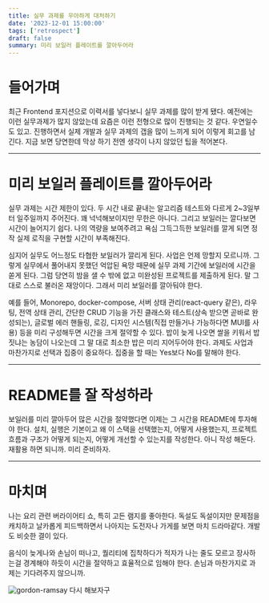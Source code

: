 ```yaml
---
title: 실무 과제를 우아하게 대처하기
date: '2023-12-01 15:00:00'
tags: ['retrospect']
draft: false
summary: 미리 보일러 플레이트를 깔아두어라
---
```


# 들어가며

최근 Frontend 포지션으로 이력서를 넣다보니 실무 과제를 많이 받게 됐다. 예전에는 이런 실무과제가 많지 않았는데 요즘은 이런 전형으로 많이 진행되는 것 같다. 우연일수도 있고.
진행하면서 실제 개발과 실무 과제의 갭을 많이 느끼게 되어 이렇게 회고를 남긴다. 지금 보면 당연한데 막상 하기 전엔 생각이 나지 않았던 팁을 적어본다.

---

# 미리 보일러 플레이트를 깔아두어라

실무 과제는 시간 제한이 있다. 두 시간 내로 끝내는 알고리즘 테스트와 다르게 2~3일부터 일주일까지 주어진다. 꽤 넉넉해보이지만 무한은 아니다.
그리고 보일러는 깔다보면 시간이 늘어지기 쉽다. 나의 역량을 보여주려고 욕심 그득그득한 보일러를 깔게 되면 정작 실제 로직을 구현할 시간이 부족해진다.

심지어 실무도 어느정도 타협한 보일러가 깔리게 된다. 사업은 언제 망할지 모르니까.
그렇게 실무에서 풀어내지 못했던 억압된 욕망 때문에 실무 과제 기간에 보일러에 시간을 쏟게 된다.
그럼 당연히 밤을 샐 수 밖에 없고 미완성된 프로젝트를 제출하게 된다. 말 그대로 스스로 불러온 재앙이다. 그래서 미리 보일러를 깔아둬야 한다.

예를 들어, Monorepo, docker-compose, 서버 상태 관리(react-query 같은), 라우팅, 전역 상태 관리,
간단한 CRUD 기능을 가진 클래스와 테스트(상속 받으면 곧바로 완성되는), 글로벌 에러 핸들링, 로깅, 디자인 시스템(직접 만들거나 가능하다면 MUI를 사용) 등을 미리 구성해두면 시간을 크게 절약할 수 있다.
밥이 늦게 나오면 쌀을 키워서 밥 짓냐는 농담이 나오는데 그 말 대로 최소한 밥은 미리 지어두어야 한다. 과제도 사업과 마찬가지로 선택과 집중이 중요하다. 집중을 할 때는 Yes보다 No를 말해야 한다.

---

# README를 잘 작성하라

보일러를 미리 깔아두어 많은 시간을 절약했다면 이제는 그 시간을 README에 투자해야 한다. 설치, 실행은 기본이고 왜 이 스택을 선택했는지,
어떻게 사용했는지, 프로젝트 흐름과 구조가 어떻게 되는지, 어떻게 개선할 수 있는지를 작성한다. 아니 작성 해둔다. 재활용 하면 되니까. 미리 준비하자.

---

# 마치며

나는 요리 관련 버라이어티 쇼, 특히 고든 램지를 좋아한다. 독설도 독설이지만 문제점을 캐치하고 날카롭게 피드백하면서 나아지는 도전자나 가게를 보면 마치 드라마같다. 개발도 비슷한 결이 있다.

음식이 늦게나와 손님이 떠나고, 퀄리티에 집착하다가 적자가 나는 줄도 모르고 장사하는걸 경계해야 하듯이 시간을 절약하고 효율적으로 임해야 한다. 손님과 마찬가지로 과제는 기다려주지 않으니까.

<Image alt="gordon-ramsay" src="/static/images/gordon-ramsay.webp" width={672} height={378} />
다시 해보자구
